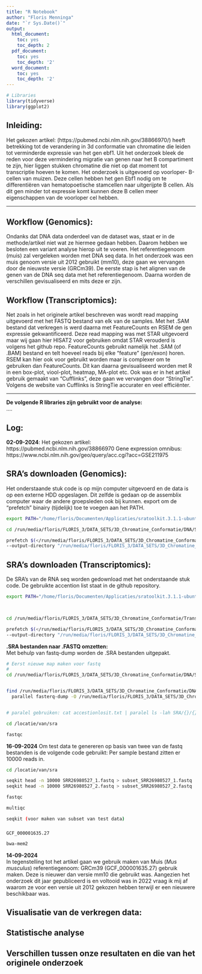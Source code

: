```yaml
---
title: "R Notebook"
author: "Floris Menninga"
date: "`r Sys.Date()`"
output:
  html_document:
    toc: yes
    toc_depth: 2
  pdf_document:
    toc: yes
    toc_depth: '2'
  word_document:
    toc: yes
    toc_depth: '2'
---
```


```r
# Libraries
library(tidyverse)
library(ggplot2)

```

## **Inleiding:** ##
Het gekozen artikel: (https://pubmed.ncbi.nlm.nih.gov/38866970/) heeft betrekking tot de verandering in 3d conformatie van chromatine die leiden tot verminderde expressie van het gen ebf1. Uit het onderzoek bleek de reden voor deze vermindering migratie van genen naar het B compartiment te zijn, hier liggen stukken chromatine die niet op dat moment tot transcriptie hoeven te komen. 
Het onderzoek is uitgevoerd op voorloper- B-cellen van muizen. Deze cellen hebben het gen Ebf1 nodig om te differentiëren van hematopoetische stamcellen naar uitgerijpte B cellen. Als dit gen minder tot expressie komt kunnen deze B cellen meer eigenschappen van de voorloper cel hebben. 

<hr>

## **Workflow (Genomics):** ##
Ondanks dat DNA data onderdeel van de dataset was, staat er in de methode/artikel niet wat ze hiermee gedaan hebben. Daarom hebben we besloten een variant analyse hierop uit te voeren. Het referentiegenoom (muis) zal vergeleken worden met DNA seq data. In het onderzoek was een muis genoom versie uit 2012 gebruikt (mm10), deze gaan we vervangen door de nieuwste versie (GRCm39).
De eerste stap is het alignen van de genen van de DNA seq data met het referentiegenoom. Daarna worden de verschillen gevisualiseerd en mits deze er zijn. 

## **Workflow (Transcriptomics):** ##
Net zoals in het originele artikel beschreven was wordt read mapping uitgevoerd met het FASTQ bestand van elk van de samples. Met het .SAM bestand dat verkregen is werd daarna met FeatureCounts en RSEM de gen expressie gekwantificeerd. Deze read mapping was met STAR uitgevoerd maar wij gaan hier HISAT2
voor gebruiken omdat STAR verouderd is volgens het github repo.
FeatureCounts gebruikt namelijk het .SAM (of .BAM) bestand en telt hoeveel reads bij elke "feature" (gen/exon) horen. RSEM kan hier ook voor gebruikt worden maar is complexer om te gebruiken dan FeatureCounts.
Dit kan daarna gevisualiseerd worden met R in een box-plot, viool-plot, heatmap, MA-plot etc.
Ook was er in het artikel gebruik gemaakt van "Cufflinks", deze gaan we vervangen door "StringTie". Volgens de website van Cufflinks is StringTie accurater en veel efficiënter. 


<hr>


**De volgende R libraries zijn gebruikt voor de analyse:** \
....



## Log:
**02-09-2024**:
Het gekozen artikel: https://pubmed.ncbi.nlm.nih.gov/38866970
Gene expression omnibus: https://www.ncbi.nlm.nih.gov/geo/query/acc.cgi?acc=GSE211975




## SRA's downloaden (Genomics):
Het onderstaande stuk code is op mijn computer uitgevoerd en de data is op een externe HDD opgeslagen. Dit zelfde is gedaan op de assemblix computer waar de andere groepsleden ook bij kunnen. 
export om de "prefetch" binairy (tijdelijk) toe te voegen aan het PATH. 

```bash
export PATH="/home/floris/Documenten/Applicaties/sratoolkit.3.1.1-ubuntu64/bin/:$PATH"

cd /run/media/floris/FLORIS_3/DATA_SETS/3D_Chromatine_Conformatie/DNA/SRA/

prefetch $(</run/media/floris/FLORIS_3/DATA_SETS/3D_Chromatine_Conformatie/DNA/SRA/SraAccList.csv) \
--output-directory "/run/media/floris/FLORIS_3/DATA_SETS/3D_Chromatine_Conformatie/DNA/SRA/" --max-size 200G
```
## SRA's downloaden (Transcriptomics):
De SRA's van de RNA seq worden gedownload met het onderstaande stuk code. De gebruikte accention list staat in de github repository. 
```bash
export PATH="/home/floris/Documenten/Applicaties/sratoolkit.3.1.1-ubuntu64/bin/:$PATH"
 


cd /run/media/floris/FLORIS_3/DATA_SETS/3D_Chromatine_Conformatie/Transcriptomics/

prefetch $(</run/media/floris/FLORIS_3/DATA_SETS/3D_Chromatine_Conformatie/Transcriptomics/SRR_Acc_List.txt) \
--output-directory "/run/media/floris/FLORIS_3/DATA_SETS/3D_Chromatine_Conformatie/Transcriptomics/" --max-size 200G
```

**.SRA bestanden naar .FASTQ omzetten:** \
Met behulp van fastq-dump worden de .SRA bestanden uitgepakt. 

```bash

# Eerst nieuwe map maken voor fastq
# 
cd /run/media/floris/FLORIS_3/DATA_SETS/3D_Chromatine_Conformatie/DNA/SRA


find /run/media/floris/FLORIS_3/DATA_SETS/3D_Chromatine_Conformatie/DNA/SRA -name "*.sra" | \
  parallel fasterq-dump -O /run/media/floris/FLORIS_3/DATA_SETS/3D_Chromatine_Conformatie/DNA/SRA/FASTQ {}


# paralel gebruiken: cat accestionlosit.txt | paralel ls -lah SRA/{}/{}.sra
```

```bash

cd /locatie/van/sra

fastqc

```

**16-09-2024**
Om test data te genereren op basis van twee van de fastq bestanden is de volgende code gebruikt:
Per sample bestand zitten er 10000 reads in. 
```bash

cd /locatie/van/sra

seqkit head -n 10000 SRR26980527_1.fastq > subset_SRR26980527_1.fastq
seqkit head -n 10000 SRR26980527_2.fastq > subset_SRR26980527_2.fastq


```


```bash

fastqc 

multiqc

seqkit (voor maken van subset van test data)


```

### 
    GCF_000001635.27

```bash

bwa-mem2 

```



**14-09-2024** \
In tegenstelling tot het artikel gaan we gebruik maken van Muis (*Mus musculus*) referentiegenoom: GRCm39 (GCF_000001635.27) gebruik maken. 
Deze is nieuwer dan versie mm10 die gebruikt was.
Aangezien het onderzoek dit jaar gepubliceerd is en voltooid was in 2022 vraag ik mij af waarom ze voor een versie uit 2012 gekozen hebben terwijl er een nieuwere beschikbaar was. 



## **Visualisatie van de verkregen data:**
## **Statistische analyse**
## **Verschillen tussen onze resultaten en die van het originele onderzoek**





